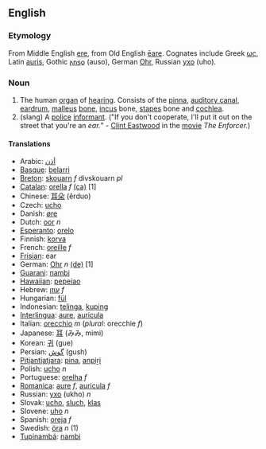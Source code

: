 ==English==
===Etymology===
From Middle English [[ere]], from Old English [[eare|ēare]]. Cognates include Greek [[ως]], Latin [[auris]], Gothic [[𐌰𐌿𐍃𐍉]] (auso), German [[Ohr]], Russian [[ухо]] (uho).
=== Noun ===

#The human [[organ]] of [[hearing]].  Consists of the [[pinna]], [[auditory canal]], [[eardrum]], [[malleus]] [[bone]], [[incus]] bone, [[stapes]] bone and [[cochlea]].
#(slang) A [[police]] [[informant]]. ("If you don't cooperate, I'll put it out on the street that you're an ''ear.''" - [[en:Clint Eastwood|Clint Eastwood]] in the [[movie]] ''The Enforcer.'')

==== Translations ====

*Arabic: [[أذن]]
*[[Basque]]: [[belarri]]
*[[Breton]]: [[skouarn]] ''f'' divskouarn ''pl''
*[[Catalan]]: [[orella]] ''f'' [[:ca:orella|(ca)]] [1]
*Chinese: [[耳朵]] (ěrduo)
*Czech: [[ucho]]
*Danish: [[øre]]
*Dutch: [[oor]] ''n''
*[[Esperanto]]: [[orelo]]
*Finnish: [[korva]]
*French: [[oreille]] ''f''
*[[Frisian]]: ear
*German: [[Ohr]] ''n'' [[:de:Ohr|(de)]] [1]
*[[Guarani]]: [[nambi]]
*[[Hawaiian]]: [[pepeiao]]
*Hebrew: [[עוזן]] ''f''
*Hungarian: [[fül]]
*Indonesian: [[telinga]], [[kuping]]
*[[Interlingua]]: [[aure]], [[auricula]]
*Italian: [[orecchio]] ''m'' (''plural'': orecchie ''f'')
*Japanese: [[耳]] (みみ, mimi)
*Korean: [[귀]] (gue)
*Persian: [[گوش]] (gush)
*[[Pitjantjatjara]]: [[pina]], [[anpiṟi]]
*Polish: [[ucho]] ''n''
*Portuguese: [[orelha]] ''f''
*[[Romanica]]: [[aure]] ''f'', [[auricula]] ''f''
*Russian: [[ухо]] (ukho) ''n''
*Slovak: [[ucho]], [[sluch]], [[klas]]
*Slovene: [[uho]] ''n''
*Spanish: [[oreja]] ''f''
*Swedish: [[öra]] ''n'' (1)
*[[Tupinambá]]: [[nambi]]